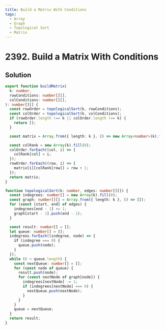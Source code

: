 ```yaml
---
title: Build a Matrix With Conditions
tags:
  - Array
  - Graph
  - Topological Sort
  - Matrix
---
```


# 2392. Build a Matrix With Conditions

<Badges>
  <LevelBadge level="hard" />
  <TopicBadge name="Array" slug="array" />
  <TopicBadge name="Graph" slug="graph" />
  <TopicBadge name="Topological Sort" slug="topological-sort" />
  <TopicBadge name="Matrix" slug="matrix" />
</Badges>

## Solution

```typescript filename="solution.ts" copy
export function buildMatrix(
  k: number,
  rowConditions: number[][],
  colConditions: number[][],
): number[][] {
  const rowOrder = topologicalSort(k, rowConditions);
  const colOrder = topologicalSort(k, colConditions);
  if (rowOrder.length !== k || colOrder.length !== k) {
    return [];
  }

  const matrix = Array.from({ length: k }, () => new Array<number>(k).fill(0));

  const colRank = new Array(k).fill(0);
  colOrder.forEach((col, i) => {
    colRank[col] = i;
  });
  rowOrder.forEach((row, i) => {
    matrix[i][colRank[row]] = row + 1;
  });
  return matrix;
}

function topologicalSort(k: number, edges: number[][]) {
  const indegrees: number[] = new Array(k).fill(0);
  const graph: number[][] = Array.from({ length: k }, () => []);
  for (const [start, end] of edges) {
    indegrees[end - 1] += 1;
    graph[start - 1].push(end - 1);
  }

  const result: number[] = [];
  let queue: number[] = [];
  indegrees.forEach((indegree, node) => {
    if (indegree === 0) {
      queue.push(node);
    }
  });
  while (0 < queue.length) {
    const nextQueue: number[] = [];
    for (const node of queue) {
      result.push(node);
      for (const nextNode of graph[node]) {
        indegrees[nextNode] -= 1;
        if (indegrees[nextNode] === 0) {
          nextQueue.push(nextNode);
        }
      }
    }
    queue = nextQueue;
  }
  return result;
}
```

<ProblemLink
  codingSite="leetcode"
  href="https://leetcode.com/problems/build-a-matrix-with-conditions"
  title="Build a Matrix With Conditions"
/>

